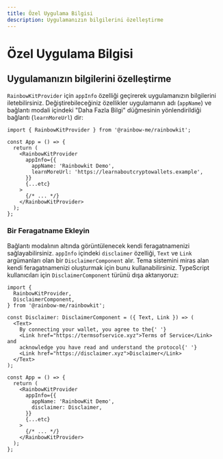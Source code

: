 ```yaml
---
title: Özel Uygulama Bilgisi
description: Uygulamanızın bilgilerini özelleştirme
---
```


# Özel Uygulama Bilgisi

## Uygulamanızın bilgilerini özelleştirme

`RainbowKitProvider` için `appInfo` özelliği geçirerek uygulamanızın bilgilerini iletebilirsiniz. Değiştirebileceğiniz özellikler uygulamanın adı (`appName`) ve bağlantı modali içindeki "Daha Fazla Bilgi" düğmesinin yönlendirildiği bağlantı (`learnMoreUrl`) dir:

```tsx
import { RainbowKitProvider } from '@rainbow-me/rainbowkit';

const App = () => {
  return (
    <RainbowKitProvider
      appInfo={{
        appName: 'Rainbowkit Demo',
        learnMoreUrl: 'https://learnaboutcryptowallets.example',
      }}
      {...etc}
    >
      {/* ... */}
    </RainbowKitProvider>
  );
};
```

### Bir Feragatname Ekleyin

Bağlantı modalının altında görüntülenecek kendi feragatnamenizi sağlayabilirsiniz. `appInfo` içindeki `disclaimer` özelliği, `Text` ve `Link` argümanları olan bir `DisclaimerComponent` alır. Tema sistemini miras alan kendi feragatnamenizi oluşturmak için bunu kullanabilirsiniz. TypeScript kullanıcıları için `DisclaimerComponent` türünü dışa aktarıyoruz:

```tsx
import {
  RainbowKitProvider,
  DisclaimerComponent,
} from '@rainbow-me/rainbowkit';

const Disclaimer: DisclaimerComponent = ({ Text, Link }) => (
  <Text>
    By connecting your wallet, you agree to the{' '}
    <Link href="https://termsofservice.xyz">Terms of Service</Link> and
    acknowledge you have read and understand the protocol{' '}
    <Link href="https://disclaimer.xyz">Disclaimer</Link>
  </Text>
);

const App = () => {
  return (
    <RainbowKitProvider
      appInfo={{
        appName: 'RainbowKit Demo',
        disclaimer: Disclaimer,
      }}
      {...etc}
    >
      {/* ... */}
    </RainbowKitProvider>
  );
};
```
